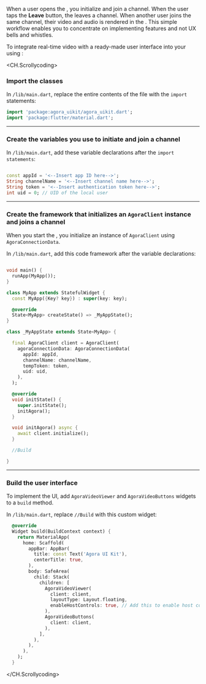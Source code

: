 <PlatformWrapper platform="flutter">

When a user opens the <Vpl k="CLIENT" />, you initialize <Vg k="UIK" /> and join a channel. When the user taps the **Leave** button, the <Vpl k="CLIENT" /> leaves a channel. When another user joins the same channel, their video and audio is rendered in the <Vpl k="CLIENT" />. This simple workflow enables you to concentrate on implementing <Vg k="COMPANY" /> features and not UX bells and whistles.

To integrate real-time video with a ready-made user interface into your <Vpl k="CLIENT" /> using <Vg k="UIK" />:

<CH.Scrollycoding>
### Import the <Vg k="UIK" /> classes

In `/lib/main.dart`, replace the entire contents of the file with the <Vg k="UIK" /> `import` statements:

```dart /lib/main.dart focus=1:2
import 'package:agora_uikit/agora_uikit.dart';
import 'package:flutter/material.dart';
```

---

### Create the variables you use to initiate and join a channel

In `/lib/main.dart`, add these variable declarations after the `import statements`:

```dart /lib/main.dart focus=2:5

const appId = '<--Insert app ID here-->';
String channelName = '<--Insert channel name here-->';
String token = '<--Insert authentication token here-->';
int uid = 0; // UID of the local user
```
---

### Create the <Vpl k="CLIENT" /> framework that initializes an `AgoraClient` instance and joins a channel

When you start the <Vpl k="CLIENT" />, you initialize an instance of `AgoraClient` using `AgoraConnectionData`.

In `/lib/main.dart`, add this code framework after the variable declarations:

```dart /lib/main.dart focus=8:42

void main() {
  runApp(MyApp());
}

class MyApp extends StatefulWidget {
  const MyApp({Key? key}) : super(key: key);

  @override
  State<MyApp> createState() => _MyAppState();
}

class _MyAppState extends State<MyApp> {

  final AgoraClient client = AgoraClient(
    agoraConnectionData: AgoraConnectionData(
      appId: appId,
      channelName: channelName,
      tempToken: token,
      uid: uid,
    ),
  );

  @override
  void initState() {
    super.initState();
    initAgora();
  }

  void initAgora() async {
    await client.initialize();
  }

  //Build

}
```

---

### Build the user interface

To implement the UI, add `AgoraVideoViewer` and `AgoraVideoButtons` widgets to a `build` method.

In `/lib/main.dart`, replace `//Build` with this custom widget:

```dart /lib/main.dart focus=1:65
  @override
  Widget build(BuildContext context) {
    return MaterialApp(
      home: Scaffold(
        appBar: AppBar(
          title: const Text('Agora UI Kit'),
          centerTitle: true,
        ),
        body: SafeArea(
          child: Stack(
            children: [
              AgoraVideoViewer(
                client: client,
                layoutType: Layout.floating,
                enableHostControls: true, // Add this to enable host controls
              ),
              AgoraVideoButtons(
                client: client,
              ),
            ],
          ),
        ),
      ),
    );
  }
```

</CH.Scrollycoding>

</PlatformWrapper>

